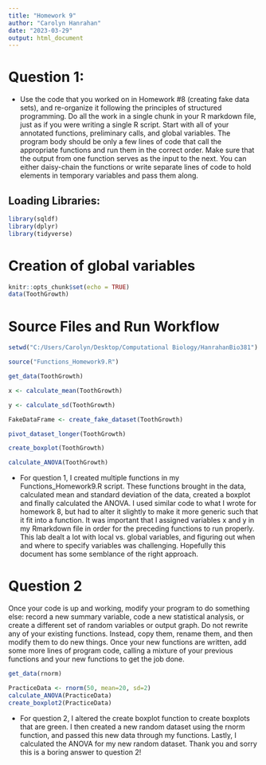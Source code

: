 ```yaml
---
title: "Homework 9"
author: "Carolyn Hanrahan"
date: "2023-03-29"
output: html_document
---
```

# Question 1: 
  - Use the code that you worked on in Homework #8 (creating fake data sets), and re-organize it following the principles of structured programming. Do all the work in a single chunk in your R markdown file, just as if you were writing a single R script. Start with all of your annotated functions, preliminary calls, and global variables. The program body should be only a few lines of code that call the appropriate functions and run them in the correct order. Make sure that the output from one function serves as the input to the next. You can either daisy-chain the functions or write separate lines of code to hold elements in temporary variables and pass them along.

## Loading Libraries: 
```r
library(sqldf)
library(dplyr)
library(tidyverse)
```


# Creation of global variables
```r
knitr::opts_chunk$set(echo = TRUE)
data(ToothGrowth)
```

# Source Files and Run Workflow 

```r
setwd("C:/Users/Carolyn/Desktop/Computational Biology/HanrahanBio381")

source("Functions_Homework9.R")

get_data(ToothGrowth) 

x <- calculate_mean(ToothGrowth)

y <- calculate_sd(ToothGrowth)

FakeDataFrame <- create_fake_dataset(ToothGrowth)

pivot_dataset_longer(ToothGrowth)

create_boxplot(ToothGrowth)

calculate_ANOVA(ToothGrowth)

```
- For question 1, I created multiple functions in my Functions_Homework9.R script. These functions brought in the data, calculated mean and standard deviation of the data, created a boxplot and finally calculated the ANOVA. I used similar code to what I wrote for homework 8, but had to alter it slightly to make it more generic such that it fit into a function. It was important that I assigned variables x and y in my Rmarkdown file in order for the preceding functions to run properly. This lab dealt a lot with local vs. global variables, and figuring out when and where to specify variables was challenging. Hopefully this document has some semblance of the right approach.  

# Question 2
Once your code is up and working, modify your program to do something else: record a new summary variable, code a new statistical analysis, or create a different set of random variables or output graph. Do not rewrite any of your existing functions. Instead, copy them, rename them, and then modify them to do new things. Once your new functions are written, add some more lines of program code, calling a mixture of your previous functions and your new functions to get the job done.


```r
get_data(rnorm)

PracticeData <- rnorm(50, mean=20, sd=2)
calculate_ANOVA(PracticeData)
create_boxplot2(PracticeData)

```

- For question 2, I altered the create boxplot function to create boxplots that are green. I then created a new random dataset using the rnorm function, and passed this new data through my functions. Lastly, I calculated the ANOVA for my new random dataset. Thank you and sorry this is a boring answer to question 2!